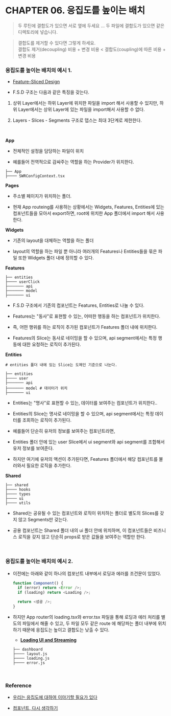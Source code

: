 # CHAPTER 06. 응집도를 높이는 배치

> 두 루틴에 결합도가 있으면 서로 옆에 두세요 ... 두 파일에 결합도가 있으면 같은 디렉토리에 넣습니다.

> 결합도를 제거할 수 있다면 그렇게 하세요. <br/>
> 결합도 제거(decoupling) 비용 + 변경 비용 < 결합도(coupling)에 따른 비용 + 변경 비용

### 응집도를 높이는 배치의 예시 1.

- [Feature-Sliced Design](https://feature-sliced.design/)

- F.S.D 구조는 다음과 같은 특징을 갖는다.

1. 상위 Layer에서는 하위 Layer에 위치한 파일을 import 해서 사용할 수 있지만, 하위 Layer에서는 상위 Layer에 있는 파일을 import해서 사용할 수 없다.

2. Layers - Slices - Segments 구조로 뎁스는 최대 3단계로 제한한다.

<br />

**App**

- 전체적인 설정을 담당하는 파일이 위치

- 예를들어 전역적으로 감싸주는 역할을 하는 Provider가 위치한다.

```shell
├── App
├──── SWRConfigContext.tsx
```

**Pages**

- 주소별 페이지가 위치하는 폴더.

- 현재 App routeing를 사용하는 상황에서는 Widgets, Features, Entities에 있는 컴포넌트들을 모아서 export하면, root에 위치한 App 폴더에서 import 해서 사용한다.

**Widgets**

- 기존의 layout을 대체하는 역할을 하는 폴더

- layout의 역할을 하는 파일 뿐 아니라 여러개의 Features나 Entities들을 묶은 파일 또한 Widgets 폴더 내에 정의할 수 있다.

**Features**

```shell
├── entities
├──── userClick
├─────── api
├─────── model
├─────── ui
```

- F.S.D 구조에서 기존의 컴포넌트는 Features, Entities로 나눌 수 있다.

- Features는 "동사"로 표현할 수 있는, 어떠한 행동을 하는 컴포넌트가 위치한다.

- 즉, 어떤 행위를 하는 로직이 추가된 컴포넌트가 Features 폴더 내에 위치한다.

- Features의 Slice는 동사로 네이밍을 할 수 있으며, api segment에서는 특정 행동에 대한 요청하는 로직이 추가된다.

**Entities**

```shell
# entities 폴더 내에 있는 Slice는 도메인 기준으로 나눈다.

├── entities
├──── user
├─────── api
├─────── model # 데이터가 위치
├─────── ui
```

- Entities는 "명사"로 표현할 수 있는, 데이터를 보여주는 컴포넌트가 위치한다..

- Entities의 Slice는 명사로 네이밍을 할 수 있으며, api segment에서는 특정 데이터를 조회하는 로직이 추가된다.

- 예를들어 단순히 유저의 정보를 보여주는 컴포넌트라면,

- Entities 폴더 안에 있는 user Slice에서 ui segment와 api segment를 조합해서 유저 정보를 보여준다.

- 하지만 여기에 유저의 액션이 추가된다면, Features 폴더에서 해당 컴포넌트를 불러와서 필요한 로직을 추가한다.

**Shared**

```shell
├── shared
├──── hooks
├──── types
├──── ui
├──── utils
```

- Shared는 공유될 수 있는 컴포넌트와 로직이 위치하는 폴더로 별도의 Slices를 갖지 않고 Segments만 갖는다.

- 공용 컴포넌트는 Shared 폴더 내의 ui 폴더 안에 위치하며, 이 컴포넌트들은 비즈니스 로직을 갖지 않고 단순히 props로 받은 값들을 보여주는 역할만 한다.

<br />

### 응집도를 높이는 배치의 예시 2.

- 이전에는 아래와 같이 하나의 컴포넌트 내부에서 로딩과 에러를 조건문이 있었다.

  ```js
  function Component() {
    if (error) return <Error />;
    if (loading) return <Loading />;

    return <성공 />;
  }
  ```

- 하지만 App router의 loading.tsx와 error.tsx 파일을 통해 로딩과 에러 처리를 별도의 파일에서 해줄 수 있고, 두 파일 모두 같은 route 에 해당파는 폴더 내부에 위치하기 때문에 응집도는 높이고 결합도는 낮출 수 있다.

  - [**Loading UI and Streaming**](https://nextjs.org/docs/app/building-your-application/routing/loading-ui-and-streaming)

  ```shell
  ├── dashboard
  ├──── layout.js
  ├──── loading.js
  ├──── error.js
  ```

<br />

### Reference

- [우리는 응집도에 대하여 이야기할 필요가 있다](https://www.youtube.com/watch?v=aSAGOH2u2rs)

- [컴포넌트, 다시 생각하기](https://www.youtube.com/watch?v=HYgKBvLr49c&list=PLGk6-UFPJT2XnhxgIuaC3423-loarOaZa&index=7)
